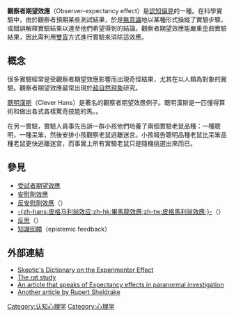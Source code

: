 '''觀察者期望效應'''（Observer-expectancy effect）是[[認知偏見|認知偏見]]的一種。在科學實驗中，由於觀察者預期某些測試結果，於是[[無意識|無意識]]地以某種形式操縱了實驗步驟，或錯誤解釋實驗結果以達至他們希望得到的結論。觀察者期望效應能嚴重歪曲實驗結果，因此需利用[[雙盲|雙盲]]方式進行實驗來消除這效應。

==概念==
很多實驗經常是受觀察者期望效應影響而出現奇怪結果，尤其在以人類為對象的實驗。觀察者期望效應最常出現於[[超自然現象|超自然現象]]研究。

[[聰明漢斯|聰明漢斯]]（Clever Hans）是著名的觀察者期望效應例子。聰明漢斯是一匹懂得算術和做出各式各樣驚奇技能的馬，{{Citation needed|而事實上聰明漢斯不是真的懂得算術，而是靠訓練員和觀察者[[無意識|無意識]]下給予的暗示（例如：表情、姿勢）得出正確答案|time=2020-12-13T05:19:15+00:00}}。

在另一實驗，實驗人員事先告訴一群小孩他們培養了兩個實驗老鼠品種：一種聰明，一種呆笨，然後安排小孩觀察老鼠逃離迷宮。小孩報告聰明品種老鼠比呆笨品種老鼠更快逃離迷宮，而事實上所有實驗老鼠只是隨機挑選出來而已。

==參見==
* [[受試者期望效應|受試者期望效應]]
* [[安慰劑效應|安慰劑效應]]
* [[反安慰劑效應|反安慰劑效應]]（{{lang|en|Nocebo}}）
* [[皮格马利翁效应|-{zh-hans:皮格马利翁效应;zh-hk:畢馬龍效應;zh-tw:皮格馬利翁效應;}-]]（{{lang|en|Pygmalion effect}}）
* [[反思|反思]]（{{lang|en|Reflexivity}}）
* [[知識回饋|知識回饋]]（epistemic feedback）

==外部連結==
*[http://skepdic.com/experimentereffect.html Skeptic's Dictionary on the Experimenter Effect] {{Wayback|url=http://skepdic.com/experimentereffect.html |date=20210308095535 }}
*[http://www.midtermpapers.com/view.php/d/1381.htm The rat study] {{Wayback|url=http://www.midtermpapers.com/view.php/d/1381.htm |date=20101219115425 }}
*[http://www.williamjames.com/Science/ESP.htm An article that speaks of Expectancy effects in paranormal investigation] {{Wayback|url=http://www.williamjames.com/Science/ESP.htm |date=20210125022348 }}
*[https://web.archive.org/web/20040618030759/http://www.sheldrake.org/experiments/expectations/ Another article by Rupert Sheldrake]
{{Psychi-and-psycho-stub}}

{{隐藏讯息}}

[[Category:认知心理学|Category:认知心理学]]
[[Category:心理学|Category:心理学]]